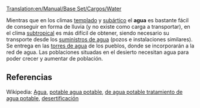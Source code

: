 [[Translation:en/Manual/Base Set/Cargos/Water]]

{{es/Carga| carga  = Agua
| imagen = Water.png
| producida =[[es/Manual/Base Set/Industries/Suministro de agua|Suministro de agua]]
| aceptada  =[[es/Manual/Base Set/Industries/Torre de agua|Torre de agua]]
}}
Mientras que en los climas [[es/Manual/Clima|templado]] y [[es/Manual/Clima|subártico]] el '''agua''' es bastante fácil de conseguir en forma de lluvia (y no existe como carga a transportar), en el clima [[es/Manual/Clima|subtropical]] es más difícil de obtener, siendo necesario su transporte desde los [[es/Manual/Base Set/Industries/Suministro de agua|suministros de agua]] (pozos e instalaciones similares). Se entrega en las [[es/Manual/Base Set/Industries/Torre de agua|torres de agua]] de los pueblos, donde se incorporarán a la red de agua. Las poblaciones situadas en el desierto necesitan agua para poder crecer y aumentar de población.


==Referencias==
Wikipedia: [https://www.wikipedia.org/wiki/es:agua Agua], [https://www.wikipedia.org/wiki/es:agua potable agua potable], [https://www.wikipedia.org/wiki/es:tratamiento de agua potable tratamiento de agua potable], [https://www.wikipedia.org/wiki/es:desertificación desertificación]